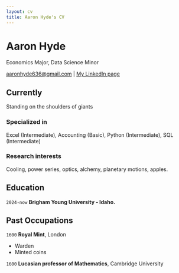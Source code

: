 ```yaml
---
layout: cv
title: Aaron Hyde's CV
---
```

# Aaron Hyde
Economics Major, Data Science Minor

<div id="webaddress">
<a href="aaronhyde636@gmail.com">aaronhyde636@gmail.com</a>
| <a href="https://www.linkedin.com/in/aaronm-hyde/">My LinkedIn page</a>
</div>


## Currently

Standing on the shoulders of giants

### Specialized in

Excel (Intermediate), Accounting (Basic), Python (Intermediate), SQL (Intermediate)


### Research interests

Cooling, power series, optics, alchemy, planetary motions, apples.


## Education

`2024-now`
__Brigham Young University - Idaho.__


## Past Occupations

`1600`
__Royal Mint__, London

- Warden
- Minted coins

`1600`
__Lucasian professor of Mathematics__, Cambridge University



<!-- ### Footer

Last updated: May 2013 -->